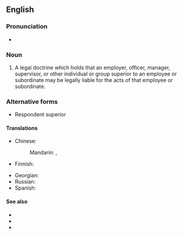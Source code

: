 ==English==
{{wikipedia}}

===Pronunciation===
* {{IPA|en|/ɹɪˈspɒn.di.æt suːˈpɪəɹ.i.ə(ɹ)/}}

===Noun===
{{en-noun|-}}

# {{lb|en|legal}} A legal doctrine which holds that an employer, officer, manager, supervisor, or other individual or group superior to an employee or subordinate may be legally liable for the acts of that employee or subordinate.
===Alternative forms===
* Respondent superior

====Translations====
{{trans-top|legal doctrine}}
* Chinese:
*: Mandarin: {{t|cmn|僱主責任原則|sc=Hani}}, {{t|cmn|雇主责任原则|tr=gùzhǔ zérèn yuánzé|sc=Hani}}
* Finnish: {{t|fi|työnantajan vastuu}}
{{trans-mid}}
* Georgian: {{t|ka|უპასუხოს ზემდგომმა}}
* Russian: {{t-needed|ru}}
* Spanish: {{t-needed|es}}
{{trans-bottom}}

====See also====
* {{l|en|enterprise liability}}
* {{l|en|secondary liability}}
* {{l|en|vicarious liability}}